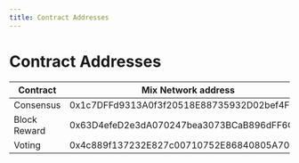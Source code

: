 ```yaml
---
title: Contract Addresses
---
```


# Contract Addresses

| Contract     | Mix Network address                        | Spark Testnet address                      |
| ------------ | ------------------------------------------- | ------------------------------------------ |
| Consensus    | 0x1c7DFFd9313A0f3f20518E88735932D02bef4F28  | 0xC8c3a332f9e4CE6bfFFcf967026cB006Db2311c7 |
| Block Reward | 0x63D4efeD2e3dA070247bea3073BCaB896dFF6C9B  | 0x52B9b9585e1b50DA5600f7dbD94E9fE68943162c |
| Voting       | 0x4c889f137232E827c00710752E86840805A70484  | 0xcD2601FaDDeD8032fBB5186d928d48D331254B46 |
